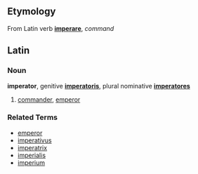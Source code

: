 ==Etymology==
From Latin verb '''[[imperare]]''', ''command''

==Latin==
===Noun===
'''imperator''', genitive '''[[imperatoris]]''', plural nominative '''[[imperatores]]'''

# [[commander]], [[emperor]]

===Related Terms===
*[[emperor]]
*[[imperativus]]
*[[imperatrix]]
*[[imperialis]]
*[[imperium]]